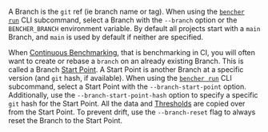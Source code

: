 A Branch is the `git` ref (ie branch name or tag).
When using the <code><a href="/docs/explanation/bencher-run/">bencher run</a></code> CLI subcommand,
select a Branch with the `--branch` option or the `BENCHER_BRANCH` environment variable.
By default all projects start with a `main` Branch, and
`main` is used by default if neither are specified.

When [Continuous Benchmarking][continuous benchmarking], that is benchmarking in CI,
you will often want to create or rebase a `branch` on an already existing Branch.
This is called a Branch [Start Point][start point].
A Start Point is another Branch at a specific version (and `git` hash, if available).
When using the <code><a href="/docs/explanation/bencher-run/">bencher run</a></code> CLI subcommand,
select a Start Point with the `--branch-start-point` option.
Additionally, use the `--branch-start-point-hash` option to specify a specific `git` hash for the Start Point.
All the data and [Thresholds][thresholds] are copied over from the Start Point.
To prevent drift, use the `--branch-reset` flag to always reset the Branch to the Start Point.

[continuous benchmarking]: /docs/explanation/continuous-benchmarking/
[start point]: /docs/explanation/benchmarking/#start-point
[thresholds]: /docs/explanation/thresholds/
